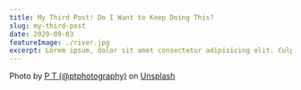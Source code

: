 ```yaml
---
title: My Third Post! Do I Want to Keep Doing This?
slug: my-third-post
date: 2020-09-03
featureImage: ./river.jpg
excerpt: Lorem ipsum, dolor sit amet consectetur adipisicing elit. Culpa, modi. Cumque laborum beatae maiores, delectus sunt consequatur mollitia.
---
```


Photo by [P T (@ptphotography)](https://unsplash.com/@ptphotography?utm_source=unsplash&utm_medium=referral&utm_content=creditCopyText)
on [Unsplash](https://unsplash.com/s/photos/nature-river?utm_source=unsplash&utm_medium=referral&utm_content=creditCopyText)

